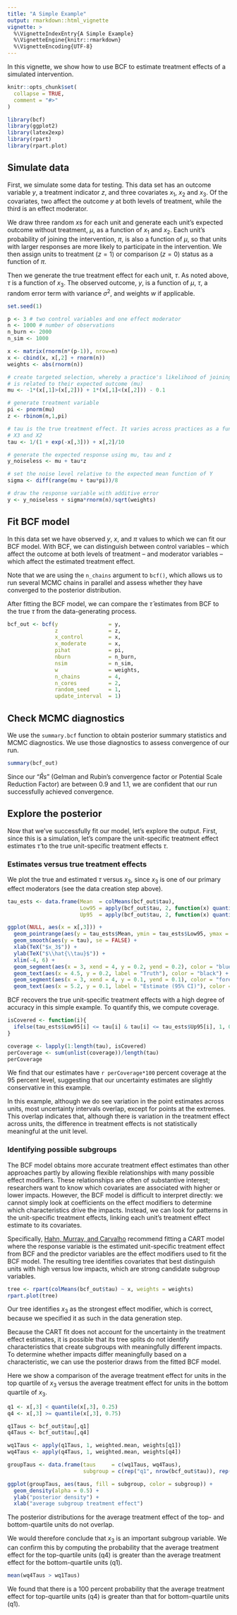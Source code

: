 ```yaml
---
title: "A Simple Example"
output: rmarkdown::html_vignette
vignette: >
  %\VignetteIndexEntry{A Simple Example}
  %\VignetteEngine{knitr::rmarkdown}
  %\VignetteEncoding{UTF-8}
---
```


In this vignette, we show how to use BCF to estimate treatment effects of a simulated intervention.

```r
knitr::opts_chunk$set(
  collapse = TRUE,
  comment = "#>"
)
```


```r
library(bcf)
library(ggplot2)
library(latex2exp)
library(rpart)
library(rpart.plot)
```

## Simulate data

First, we simulate some data for testing. This data set has an outcome variable $y$, a treatment indicator $z$, and three covariates $x_1$, $x_2$ and $x_3$. 
Of the covariates, two affect the outcome $y$ at both levels of treatment, while the third is an effect moderator.

We draw three random $x$s for each unit and generate each unit's expected outcome without treatment, $\mu$, as a function of $x_1$ and $x_2$. Each unit's probability of joining the intervention, $\pi$, is also a function of $\mu$, so that units with larger responses are more likely to participate in the intervention. We then assign units to treatment ($z = 1$) or comparison ($z = 0$) status as a function of $\pi$.

Then we generate the true treatment effect for each unit, $\tau$. As noted above, $\tau$ is a function of $x_3$. The observed outcome, $y$, is a function of $\mu$, $\tau$, a random error term with variance $\sigma^{2}$, and weights $w$ if applicable.

```r
set.seed(1)

p <- 3 # two control variables and one effect moderator
n <- 1000 # number of observations
n_burn <- 2000
n_sim <- 1000

x <- matrix(rnorm(n*(p-1)), nrow=n)
x <- cbind(x, x[,2] + rnorm(n))
weights <- abs(rnorm(n))

# create targeted selection, whereby a practice's likelihood of joining the intervention (pi) 
# is related to their expected outcome (mu)
mu <- -1*(x[,1]>(x[,2])) + 1*(x[,1]<(x[,2])) - 0.1

# generate treatment variable
pi <- pnorm(mu)
z <- rbinom(n,1,pi)

# tau is the true treatment effect. It varies across practices as a function of
# X3 and X2
tau <- 1/(1 + exp(-x[,3])) + x[,2]/10

# generate the expected response using mu, tau and z
y_noiseless <- mu + tau*z

# set the noise level relative to the expected mean function of Y
sigma <- diff(range(mu + tau*pi))/8

# draw the response variable with additive error
y <- y_noiseless + sigma*rnorm(n)/sqrt(weights)
```

## Fit BCF model

In this data set we have observed $y$, $x$, and $\pi$ values to which we can fit our BCF model. 
With BCF, we can distinguish between control variables -- which affect the outcome at both levels of treatment -- and moderator variables -- which affect the estimated treatment effect.

Note that we are using the `n_chains` argument to `bcf()`, which allows us to run several MCMC chains in parallel and assess whether they have converged to the posterior distribution.

After fitting the BCF model, we can compare the $\hat{\tau}$ estimates from BCF to the true $\tau$ from the data-generating process. 
```r
bcf_out <- bcf(y                = y,
               z                = z,
               x_control        = x,
               x_moderate       = x,
               pihat            = pi,
               nburn            = n_burn,
               nsim             = n_sim,
               w                = weights,
               n_chains         = 4,
               n_cores          = 2,
               random_seed      = 1,
               update_interval  = 1)

```

## Check MCMC diagnostics

We use the `summary.bcf` function to obtain posterior summary statistics and MCMC diagnostics. We use those diagnostics to assess convergence of our run.

```r
summary(bcf_out)
```

Since our "$\hat{R}s$" (Gelman and Rubin's convergence factor or Potential Scale Reduction Factor) are between 0.9 and 1.1, we are confident that our run successfully achieved convergence. 

## Explore the posterior

Now that we've successfully fit our model, let's explore the output. First, since this is a simulation, let's compare the unit-specific treatment effect estimates $\hat{\tau}$ to the true unit-specific treatment effects $\tau$.


### Estimates versus true treatment effects

We plot the true and estimated $\tau$ versus $x_3$, since $x_3$ is one of our primary effect moderators (see the data creation step above).

```r
tau_ests <- data.frame(Mean  = colMeans(bcf_out$tau),
                       Low95 = apply(bcf_out$tau, 2, function(x) quantile(x, 0.025)),
                       Up95  = apply(bcf_out$tau, 2, function(x) quantile(x, 0.975)))

ggplot(NULL, aes(x = x[,3])) +
  geom_pointrange(aes(y = tau_ests$Mean, ymin = tau_ests$Low95, ymax = tau_ests$Up95), color = "forestgreen", alpha = 0.5) +
  geom_smooth(aes(y = tau), se = FALSE) +
  xlab(TeX("$x_3$")) +
  ylab(TeX("$\\hat{\\tau}$")) +
  xlim(-4, 6) +
  geom_segment(aes(x = 3, xend = 4, y = 0.2, yend = 0.2), color = "blue", alpha = 0.9) +
  geom_text(aes(x = 4.5, y = 0.2, label = "Truth"), color = "black") +
  geom_segment(aes(x = 3, xend = 4, y = 0.1, yend = 0.1), color = "forestgreen", alpha = 0.7) +
  geom_text(aes(x = 5.2, y = 0.1, label = "Estimate (95% CI)"), color = "black")
```

BCF recovers the true unit-specific treatment effects with a high degree of accuracy in this simple example.
To quantify this, we compute coverage.

```r
isCovered <- function(i){
  ifelse(tau_ests$Low95[i] <= tau[i] & tau[i] <= tau_ests$Up95[i], 1, 0)
}

coverage <- lapply(1:length(tau), isCovered)
perCoverage <- sum(unlist(coverage))/length(tau)
perCoverage
```

We find that our estimates have `r perCoverage*100` percent coverage at the 95 percent level, suggesting that our uncertainty estimates are slightly conservative in this example.

In this example, although we do see variation in the point estimates across units, most uncertainty intervals overlap, except for points at the extremes. 
This overlap indicates that, although there is variation in the treatment effect across units, the difference in treatment effects is not statistically meaningful at the unit level.

### Identifying possible subgroups

The BCF model obtains more accurate treatment effect estimates than other approaches partly by allowing flexible relationships with many possible effect modifiers.
These relationships are often of substantive interest; researchers want to know which covariates are associated with higher or lower impacts.
However, the BCF model is difficult to interpret directly: we cannot simply look at coefficients on the effect modifiers to determine which characteristics drive the impacts.
Instead, we can look for patterns in the unit-specific treatment effects, linking each unit's treatment effect estimate to its covariates.

Specifically, [Hahn, Murray, and Carvalho](https://arxiv.org/pdf/1706.09523.pdf) recommend fitting a CART model where the response variable is the estimated unit-specific treatment effect from BCF 
and the predictor variables are the effect modifiers used to fit the BCF model.
The resulting tree identifies covariates that best distinguish units with high versus low impacts, which are strong candidate subgroup variables. 

```r
tree <- rpart(colMeans(bcf_out$tau) ~ x, weights = weights)
rpart.plot(tree)
```


Our tree identifies $x_3$ as the strongest effect modifier, which is correct, because we specified it as such in the data generation step.

Because the CART fit does not account for the uncertainty in the treatment effect estimates, it is possible that its tree splits do not identify characteristics that create subgroups with meaningfully different impacts.
To determine whether impacts differ meaningfully based on a characteristic, we can use the posterior draws from the fitted BCF model.

Here we show a comparison of the average treatment effect for units in the top quartile of $x_3$ versus the average treatment effect for units in the bottom quartile of $x_3$.

```r
q1 <- x[,3] < quantile(x[,3], 0.25)
q4 <- x[,3] >= quantile(x[,3], 0.75)

q1Taus <- bcf_out$tau[,q1]
q4Taus <- bcf_out$tau[,q4]

wq1Taus <- apply(q1Taus, 1, weighted.mean, weights[q1])
wq4Taus <- apply(q4Taus, 1, weighted.mean, weights[q4])

groupTaus <- data.frame(taus     = c(wq1Taus, wq4Taus),
                        subgroup = c(rep("q1", nrow(bcf_out$tau)), rep("q4", 4*n_sim)))

ggplot(groupTaus, aes(taus, fill = subgroup, color = subgroup)) +
  geom_density(alpha = 0.5) +
  ylab("posterior density") +
  xlab("average subgroup treatment effect")
```

The posterior distributions for the average treatment effect of the top- and bottom-quartile units do not overlap.

We would therefore conclude that $x_3$ is an important subgroup variable. 
We can confirm this by computing the probability that the average treatment effect for the top-quartile units (q4) is greater than the average treatment effect for the bottom-quartile units (q1). 


```r
mean(wq4Taus > wq1Taus)
```

We found that there is a 100 percent probability that the average treatment effect for top-quartile units (q4) is greater than that for bottom-quartile units (q1).
